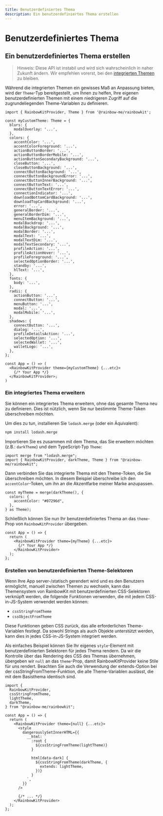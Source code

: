```yaml
---
title: Benutzerdefiniertes Thema
description: Ein benutzerdefiniertes Thema erstellen
---
```


# Benutzerdefiniertes Thema

## Ein benutzerdefiniertes Thema erstellen

> Hinweis: Diese API ist instabil und wird sich wahrscheinlich
> in naher Zukunft ändern. Wir empfehlen vorerst, bei den [integrierten Themen](/docs/theming) zu bleiben.

Während die integrierten Themen ein gewisses Maß an Anpassung bieten, wird der `Theme`-Typ bereitgestellt, um Ihnen zu helfen, Ihre eigenen benutzerdefinierten Themen mit einem niedrigeren Zugriff auf die zugrundeliegenden Theme-Variablen zu definieren.

```tsx
import { RainbowKitProvider, Theme } from '@rainbow-me/rainbowkit';

const myCustomTheme: Theme = {
  blurs: {
    modalOverlay: '...',
  },
  colors: {
    accentColor: '...',
    accentColorForeground: '...',
    actionButtonBorder: '...',
    actionButtonBorderMobile: '...',
    actionButtonSecondaryBackground: '...',
    closeButton: '...',
    closeButtonBackground: '...',
    connectButtonBackground: '...',
    connectButtonBackgroundError: '...',
    connectButtonInnerBackground: '...',
    connectButtonText: '...',
    connectButtonTextError: '...',
    connectionIndicator: '...',
    downloadBottomCardBackground: '...',
    downloadTopCardBackground: '...',
    error: '...',
    generalBorder: '...',
    generalBorderDim: '...',
    menuItemBackground: '...',
    modalBackdrop: '...',
    modalBackground: '...',
    modalBorder: '...',
    modalText: '...',
    modalTextDim: '...',
    modalTextSecondary: '...',
    profileAction: '...',
    profileActionHover: '...',
    profileForeground: '...',
    selectedOptionBorder: '...',
    standby: '...',
    hlText: '...',
  },
  fonts: {
    body: '...',
  },
  radii: {
    actionButton: '...',
    connectButton: '...',
    menuButton: '...',
    modal: '...',
    modalMobile: '...',
  },
  shadows: {
    connectButton: '...',
    dialog: '...',
    profileDetailsAction: '...',
    selectedOption: '...',
    selectedWallet: '...',
    walletLogo: '...',
  },
};

const App = () => (
  <RainbowKitProvider theme={myCustomTheme} {...etc}>
    {/* Your App */}
  </RainbowKitProvider>;
)
```

### Ein integriertes Thema erweitern

Sie können ein integriertes Thema erweitern, ohne das gesamte Thema neu zu definieren. Dies ist nützlich, wenn Sie nur bestimmte Theme-Token überschreiben möchten.

Um dies zu tun, installieren Sie `lodash.merge` (oder ein Äquivalent):

```bash
npm install lodash.merge
```

Importieren Sie es zusammen mit dem Thema, das Sie erweitern möchten (z.B.: `darkTheme`) und dem TypeScript-Typ `Theme`:

```tsx
import merge from "lodash.merge";
import { RainbowKitProvider, darkTheme, Theme } from "@rainbow-me/rainbowkit";
```

Dann verbinden Sie das integrierte Thema mit den Theme-Token, die Sie überschreiben möchten. In diesem Beispiel überschreibe ich den `accentColor`-Token, um ihn an die Akzentfarbe meiner Marke anzupassen.

```tsx
const myTheme = merge(darkTheme(), {
  colors: {
    accentColor: "#07296d",
  },
} as Theme);
```

Schließlich können Sie nun Ihr benutzerdefiniertes Thema an das `theme`-Prop von `RainbowKitProvider` übergeben.

```tsx
const App = () => {
  return (
    <RainbowKitProvider theme={myTheme} {...etc}>
      {/* Your App */}
    </RainbowKitProvider>
  );
};
```

### Erstellen von benutzerdefinierten Theme-Selektoren

Wenn Ihre App server-/statisch gerendert wird und es den Benutzern ermöglicht, manuell zwischen Themen zu wechseln, kann das Themensystem von RainbowKit mit benutzerdefinierten CSS-Selektoren verknüpft werden, die folgende Funktionen verwenden, die mit jedem CSS-in-JS-System verwendet werden können:

- `cssStringFromTheme`
- `cssObjectFromTheme`

Diese Funktionen geben CSS zurück, das alle erforderlichen Theme-Variablen festlegt. Da sowohl Strings als auch Objekte unterstützt werden, kann dies in jedes CSS-in-JS-System integriert werden.

Als einfaches Beispiel können Sie Ihr eigenes `style`-Element mit benutzerdefinierten Selektoren für jedes Thema rendern. Da wir die Kontrolle über das Rendering des CSS des Themas übernehmen, übergeben wir `null` an das `theme`-Prop, damit RainbowKitProvider keine Stile für uns rendert. Beachten Sie auch die Verwendung der extends-Option bei der cssStringFromTheme-Funktion, die alle Theme-Variablen auslässt, die mit dem Basisthema identisch sind.

```tsx
import {
  RainbowKitProvider,
  cssStringFromTheme,
  lightTheme,
  darkTheme,
} from "@rainbow-me/rainbowkit";

const App = () => {
  return (
    <RainbowKitProvider theme={null} {...etc}>
      <style
        dangerouslySetInnerHTML={{
          __html: `
            :root {
              ${cssStringFromTheme(lightTheme)}
            }

            html[data-dark] {
              ${cssStringFromTheme(darkTheme, {
                extends: lightTheme,
              })}
            }
          `,
        }}
      />

      {/* ... */}
    </RainbowKitProvider>
  );
};
```
